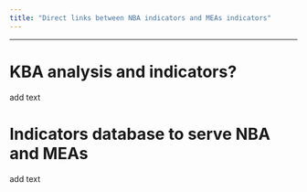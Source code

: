 ```yaml
---
title: "Direct links between NBA indicators and MEAs indicators"
---
```


------------------------------------------------------------------------

# KBA analysis and indicators?

add text

# Indicators database to serve NBA and MEAs

add text
